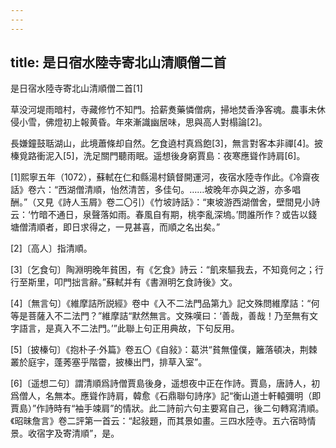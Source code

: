 ```yaml
---
---
---
```

title: 是日宿水陸寺寄北山清順僧二首
---



是日宿水陸寺寄北山清順僧二首[1]


草没河堤雨暗村，寺藏修竹不知門。拾薪煑藥憐僧病，掃地焚香浄客魂。農事未休侵小雪，佛燈初上報黄昏。年來漸識幽居味，思與高人對榻論[2]。

長嫌鐘鼓聒湖山，此境蕭條却自然。乞食遶村真爲飽[3]，無言對客本非禪[4]。披榛覓路衝泥入[5]，洗足關門聽雨眠。遥想後身窮賈島：夜寒應聳作詩肩[6]。

[1]熙寧五年（1072），蘇軾在仁和縣湯村鎮督開運河，夜宿水陸寺作此。《冷齋夜話》卷六：“西湖僧清順，怡然清苦，多佳句。……坡晚年亦與之游，亦多唱酬。”（又見《詩人玉屑》卷二〇引）《竹坡詩話》：“東坡游西湖僧舍，壁間見小詩云：‘竹暗不通日，泉聲落如雨。春風自有期，桃李亂深塢。’問誰所作？或告以錢塘僧清順者，即日求得之，一見甚喜，而順之名出矣。”

[2]〔高人〕指清順。

[3]〔乞食句〕陶淵明晚年貧困，有《乞食》詩云：“飢來驅我去，不知竟何之；行行至斯里，叩門拙言辭。”蘇軾并有《書淵明乞食詩後》文。

[4]〔無言句〕《維摩詰所説經》卷中《入不二法門品第九》記文殊問維摩詰：“何等是菩薩入不二法門？”維摩詰“默然無言。文殊嘆曰：‘善哉，善哉！乃至無有文字語言，是真入不二法門。’”此聯上句正用典故，下句反用。

[5]〔披榛句〕《抱朴子·外篇》卷五〇《自敍》：葛洪“貧無僮僕，籬落頓决，荆棘叢於庭宇，蓬莠塞乎階霤，披榛出門，排草入室”。

[6]〔遥想二句〕謂清順爲詩僧賈島後身，遥想夜中正在作詩。賈島，唐詩人，初爲僧人，名無本。應聳作詩肩，韓愈《石鼎聯句詩序》記“衡山道士軒轅彌明（即賈島）”作詩時有“袖手竦肩”的情狀。此二詩前六句主要寫自己，後二句轉寫清順。《昭昧詹言》卷二評第一首云：“起敍題，而其景如畫。三四水陸寺。五六宿時情景。收宿字及寄清順”，是。